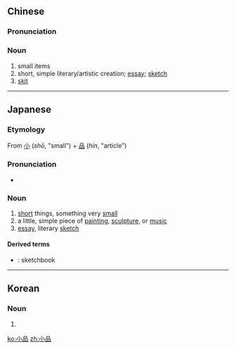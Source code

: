==Chinese==
{{zh-forms}}

===Pronunciation===
{{zh-pron
|m=xiǎopǐn
|c=siu2 ban2
|mn=sió-phín
|cat=n
}}

===Noun===
{{zh-noun}}

# small items
# short, simple literary/artistic creation; [[essay]]; [[sketch]]
# [[skit]]

----

==Japanese==
{{ja-kanjitab|しょう|ひん|yomi=on}}

===Etymology===
From [[小]] (''shō'', "small") + [[品]] (''hin'', "article")

===Pronunciation===
* {{ja-pron|しょうひん}}

===Noun===
{{ja-noun|しょうひん}}

# [[short]] things, something very [[small]]
# a little, simple piece of [[painting]], [[sculpture]], or [[music]]
# [[essay]], literary [[sketch]]

====Derived terms====
* {{ja-r|小品集|しょうひんしゅう}}: sketchbook

----

==Korean==
{{ko-hanjatab}}

===Noun===
{{ko-noun|hj|hangeul=소품}}

# {{hanja form of|소품|[[essay]], literary [[sketch]]; [[props]]}}

[[ko:小品]]
[[zh:小品]]